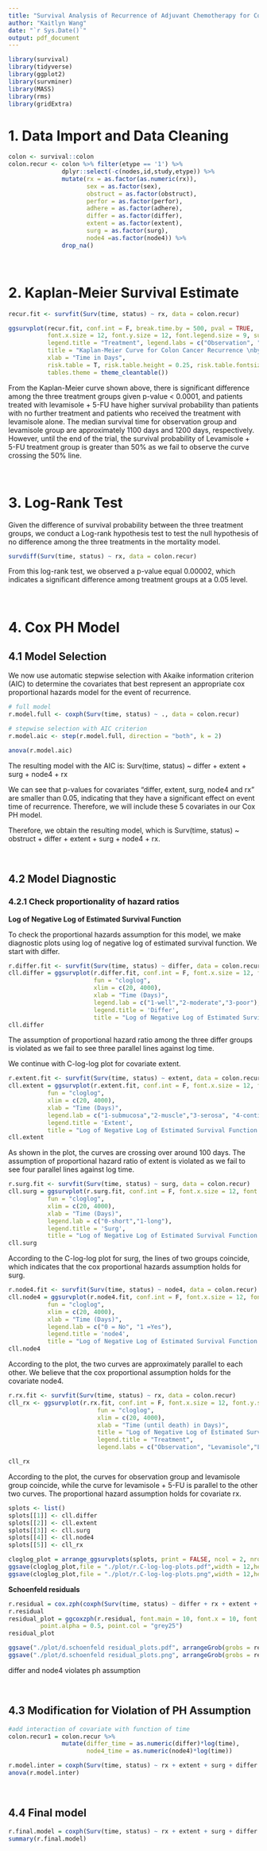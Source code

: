 ```yaml
---
title: "Survival Analysis of Recurrence of Adjuvant Chemotherapy for Colon Cancer"
author: "Kaitlyn Wang"
date: "`r Sys.Date()`"
output: pdf_document
---
```


```r
library(survival)
library(tidyverse)
library(ggplot2)
library(survminer)
library(MASS)
library(rms)
library(gridExtra)
```

# 1. Data Import and Data Cleaning
```r
colon <- survival::colon
colon.recur <- colon %>% filter(etype == '1') %>% 
               dplyr::select(-c(nodes,id,study,etype)) %>% 
               mutate(rx = as.factor(as.numeric(rx)),
                      sex = as.factor(sex),
                      obstruct = as.factor(obstruct),
                      perfor = as.factor(perfor),
                      adhere = as.factor(adhere),
                      differ = as.factor(differ),
                      extent = as.factor(extent),
                      surg = as.factor(surg),
                      node4 =as.factor(node4)) %>% 
               drop_na()
```

&nbsp;

# 2. Kaplan-Meier Survival Estimate
```r
recur.fit <- survfit(Surv(time, status) ~ rx, data = colon.recur)

ggsurvplot(recur.fit, conf.int = F, break.time.by = 500, pval = TRUE,
           font.x.size = 12, font.y.size = 12, font.legend.size = 9, surv.median.line = "hv", 
           legend.title = "Treatment", legend.labs = c("Observation", "Levamisole","Levamisole+5-FU"),
           title = "Kaplan-Meier Curve for Colon Cancer Recurrence \nby Treatment", 
           xlab = "Time in Days", 
           risk.table = T, risk.table.height = 0.25, risk.table.fontsize = 4, 
           tables.theme = theme_cleantable())
```

From the Kaplan-Meier curve shown above, there is significant difference among the three treatment groups given p-value < 0.0001, and patients treated with levamisole + 5-FU have higher survival probability than patients with no further treatment and patients who received the treatment with levamisole alone. The median survival time for observation group and levamisole group are approximately 1100 days and 1200 days, respectively. However, until the end of the trial, the survival probability of Levamisole + 5-FU treatment group is greater than 50% as we fail to observe the curve crossing the 50% line.

&nbsp;

# 3. Log-Rank Test

Given the difference of survival probability between the three treatment groups, we conduct a Log-rank hypothesis test to test the null hypothesis of no difference among the three treatments in the mortality model.
```r
survdiff(Surv(time, status) ~ rx, data = colon.recur)
```

From this log-rank test, we observed a p-value equal 0.00002, which indicates a significant difference among treatment groups at a 0.05 level. 

&nbsp;

# 4. Cox PH Model 
## 4.1 Model Selection

We now use automatic stepwise selection with Akaike information criterion (AIC) to determine the covariates that best represent an appropriate cox proportional hazards model for the event of recurrence.

```r
# full model
r.model.full <- coxph(Surv(time, status) ~ ., data = colon.recur)

# stepwise selection with AIC criterion
r.model.aic <- step(r.model.full, direction = "both", k = 2)

anova(r.model.aic)
```

The resulting model with the AIC is:
Surv(time, status) ~ differ + extent + surg + node4 + rx

We can see that p-values for covariates "differ, extent, surg, node4 and rx" are smaller than 0.05, indicating that they have a significant effect on event time of recurrence. Therefore, we will include these 5 covariates in our Cox PH model.

Therefore, we obtain the resulting model, which is Surv(time, status) ~ obstruct + differ + extent + surg + node4 + rx.

&nbsp;

## 4.2 Model Diagnostic 
### 4.2.1 Check proportionality of hazard ratios

**Log of Negative Log of Estimated Survival Function**

To check the proportional hazards assumption for this model, we make diagnostic plots using log of negative log of estimated survival function. We start with differ.


```r
r.differ.fit <- survfit(Surv(time, status) ~ differ, data = colon.recur)
cll.differ = ggsurvplot(r.differ.fit, conf.int = F, font.x.size = 12, font.y.size = 12, font.legend.size = 9,
                        fun = "cloglog",
                        xlim = c(20, 4000),
                        xlab = "Time (Days)",
                        legend.lab = c("1-well","2-moderate","3-poor"),
                        legend.title = 'Differ',
                        title = "Log of Negative Log of Estimated Survival Function \nfor Colon Cancer Recurrence by differ")
cll.differ
```

The assumption of proportional hazard ratio among the three differ groups is violated as we fail to see three parallel lines against log time.

We continue with C-log-log plot for covariate extent.

```r
r.extent.fit <- survfit(Surv(time, status) ~ extent, data = colon.recur)
cll.extent = ggsurvplot(r.extent.fit, conf.int = F, font.x.size = 12, font.y.size = 12, font.legend.size = 9,
           fun = "cloglog",
           xlim = c(20, 4000),
           xlab = "Time (Days)",
           legend.lab = c("1-submucosa","2-muscle","3-serosa", "4-contiguous structures"),
           legend.title = 'Extent',
           title = "Log of Negative Log of Estimated Survival Function \nfor Colon Cancer Recurrence by extent")
cll.extent
```

As shown in the plot, the curves are crossing over around 100 days. The assumption of proportional hazard ratio of extent is violated as we fail to see four parallel lines against log time.


```r
r.surg.fit <- survfit(Surv(time, status) ~ surg, data = colon.recur)
cll.surg = ggsurvplot(r.surg.fit, conf.int = F, font.x.size = 12, font.y.size = 12, font.legend.size = 9,
           fun = "cloglog",
           xlim = c(20, 4000),
           xlab = "Time (Days)",
           legend.lab = c("0-short","1-long"),
           legend.title = 'Surg',
           title = "Log of Negative Log of Estimated Survival Function \nfor Colon Cancer Recurrence by surg")
cll.surg
```

According to the C-log-log plot for surg, the lines of two groups coincide, which indicates that the cox proportional hazards assumption holds for surg.



```r
r.node4.fit <- survfit(Surv(time, status) ~ node4, data = colon.recur)
cll.node4 = ggsurvplot(r.node4.fit, conf.int = F, font.x.size = 12, font.y.size = 12, font.legend.size = 9,
           fun = "cloglog",
           xlim = c(20, 4000),
           xlab = "Time (Days)",
           legend.lab = c("0 = No", "1 =Yes"),
           legend.title = 'node4',
           title = "Log of Negative Log of Estimated Survival Function \nfor Colon Cancer Recurrence by nodes")
cll.node4
```

According to the plot, the two curves are approximately parallel to each other. We believe that the cox proportional assumption holds for the covariate node4.

```r
r.rx.fit <- survfit(Surv(time, status) ~ rx, data = colon.recur)
cll_rx <- ggsurvplot(r.rx.fit, conf.int = F, font.x.size = 12, font.y.size = 12, font.legend.size = 9,
                         fun = "cloglog",
                         xlim = c(20, 4000),
                         xlab = "Time (until death) in Days)",
                         title = "Log of Negative Log of Estimated Survival Function \nfor Colon Cancer Mortality by rx",
                         legend.title = "Treatment",
                         legend.labs = c("Observation", "Levamisole","Levamisole+5-FU"))

cll_rx
```

According to the plot, the curves for observation group and levamisole group coincide, while the curve for levamisole + 5-FU is parallel to the other two curves. The proportional hazard assumption holds for covariate rx.


```r
splots <- list()
splots[[1]] <- cll.differ
splots[[2]] <- cll.extent
splots[[3]] <- cll.surg
splots[[4]] <- cll.node4
splots[[5]] <- cll_rx

cloglog_plot = arrange_ggsurvplots(splots, print = FALSE, ncol = 2, nrow = 3)
ggsave(cloglog_plot,file = "./plot/r.C-log-log-plots.pdf",width = 12,height = 15)
ggsave(cloglog_plot,file = "./plot/r.C-log-log-plots.png",width = 12,height = 15)

```

**Schoenfeld residuals**
```r
r.residual = cox.zph(coxph(Surv(time, status) ~ differ + rx + extent + surg + node4, data = colon.recur))
r.residual
residual_plot = ggcoxzph(r.residual, font.main = 10, font.x = 10, font.y = 10, font.tickslab = 8,
         point.alpha = 0.5, point.col = "grey25")
residual_plot

ggsave("./plot/d.schoenfeld residual_plots.pdf", arrangeGrob(grobs = residual_plot))
ggsave("./plot/d.schoenfeld residual_plots.png", arrangeGrob(grobs = residual_plot))
```
differ and node4 violates ph assumption

&nbsp;


## 4.3 Modification for Violation of PH Assumption
```r
#add interaction of covariate with function of time
colon.recur1 = colon.recur %>% 
               mutate(differ_time = as.numeric(differ)*log(time),
                      node4_time = as.numeric(node4)*log(time))

r.model.inter = coxph(Surv(time, status) ~ rx + extent + surg + differ + node4 + differ_time + node4_time, data = colon.recur1)
anova(r.model.inter)
```

&nbsp;

## 4.4 Final model
```r
r.final.model = coxph(Surv(time, status) ~ rx + extent + surg + differ + node4 + differ_time + node4_time, data = colon.recur1)
summary(r.final.model)
```

